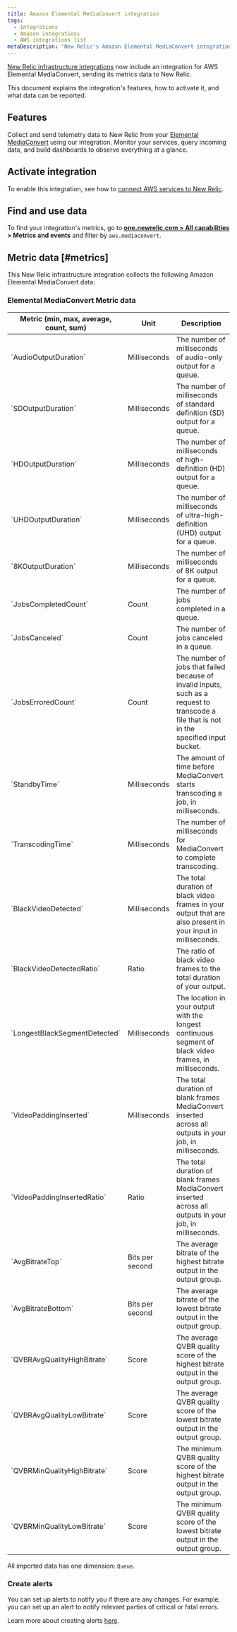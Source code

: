 ```yaml
---
title: Amazon Elemental MediaConvert integration
tags:
  - Integrations
  - Amazon integrations
  - AWS integrations list
metaDescription: "New Relic's Amazon Elemental MediaConvert integration: what data it reports and how to enable it."
---
```


[New Relic infrastructure integrations](/docs/infrastructure/integrations-getting-started/getting-started/introduction-infrastructure-integrations) now include an integration for AWS Elemental MediaConvert, sending its metrics data to New Relic.

This document explains the integration's features, how to activate it, and what data can be reported.

## Features

Collect and send telemetry data to New Relic from your [Elemental MediaConvert](https://aws.amazon.com/mediaconvert/) using our integration. Monitor your services, query incoming data, and build dashboards to observe everything at a glance.

## Activate integration

To enable this integration, see how to [connect AWS services to New Relic](/docs/infrastructure/amazon-integrations/connect/aws-metric-stream-setup/).

## Find and use data

To find your integration's metrics, go to **[one.newrelic.com > All capabilities](https://one.newrelic.com/all-capabilities) > Metrics and events** and filter by `aws.mediaconvert`.

## Metric data [#metrics]

This New Relic infrastructure integration collects the following Amazon Elemental MediaConvert data:

### Elemental MediaConvert Metric data

<table>
  <thead>
    <tr>
      <th style={{ width: "200px" }}>
      Metric (min, max, average, count, sum)  
      </th>
      <th>
      Unit  
      </th>
      <th>
      Description
      </th>
    </tr>
  </thead>
    <tbody>
    <tr>
      <td>
      `AudioOutputDuration`
      </td>
      <td>
      Milliseconds
      </td>
      <td>
      The number of milliseconds of audio-only output for a queue.
      </td>
    </tr>
    <tr>
      <td>
      `SDOutputDuration`
      </td>
      <td>
      Milliseconds
      </td>
      <td>
      The number of milliseconds of standard definition (SD) output for a queue.
      </td>
    </tr>
    <tr>
      <td>
      `HDOutputDuration`
      </td>
      <td>
      Milliseconds
      </td>
      <td>
      The number of milliseconds of high-definition (HD) output for a queue.
      </td>
    </tr>
    <tr>
      <td>
      `UHDOutputDuration`
      </td>
      <td>
      Milliseconds
      </td>
      <td>
      The number of milliseconds of ultra-high-definition (UHD) output for a queue.
      </td>
    </tr>
    <tr>
      <td>
      `8KOutputDuration`
      </td>
      <td>
      Milliseconds
      </td>
      <td>
      The number of milliseconds of 8K output for a queue.
      </td>
    </tr>
    <tr>
      <td>
      `JobsCompletedCount`
      </td>
      <td>
      Count
      </td>
      <td>
      The number of jobs completed in a queue.
      </td>
    </tr>
    <tr>
      <td>
      `JobsCanceled`
      </td>
      <td>
      Count
      </td>
      <td>
      The number of jobs canceled in a queue.
      </td>
    </tr>
    <tr>
      <td>
      `JobsErroredCount`
      </td>
      <td>
      Count
      </td>
      <td>
      The number of jobs that failed because of invalid inputs, such as a request to transcode a file that is not in the specified input bucket.
      </td>
    </tr>
    <tr>
      <td>
      `StandbyTime`
      </td>
      <td>
      Milliseconds
      </td>
      <td>
      The amount of time before MediaConvert starts transcoding a job, in milliseconds.
      </td>
    </tr>
    <tr>
      <td>
      `TranscodingTime`
      </td>
      <td>
      Milliseconds
      </td>
      <td>
      The number of milliseconds for MediaConvert to complete transcoding.
      </td>
    </tr>
    <tr>
      <td>
      `BlackVideoDetected`
      </td>
      <td>
      Milliseconds
      </td>
      <td>
      The total duration of black video frames in your output that are also present in your input in milliseconds.
      </td>
    </tr>
    <tr>
      <td>
      `BlackVideoDetectedRatio`
      </td>
      <td>
      Ratio
      </td>
      <td>
      The ratio of black video frames to the total duration of your output.
      </td>
    </tr>
    <tr>
      <td>
      `LongestBlackSegmentDetected`
      </td>
      <td>
      Milliseconds
      </td>
      <td>
      The location in your output with the longest continuous segment of black video frames, in milliseconds.
      </td>
    </tr>
    <tr>
      <td>
      `VideoPaddingInserted`
      </td>
      <td>
      Milliseconds
      </td>
      <td>
      The total duration of blank frames MediaConvert inserted across all outputs in your job, in milliseconds.
      </td>
    </tr>
    <tr>
      <td>
      `VideoPaddingInsertedRatio`
      </td>
      <td>
      Ratio
      </td>
      <td>
      The total duration of blank frames MediaConvert inserted across all outputs in your job, in milliseconds.
      </td>
    </tr>
    <tr>
      <td>
      `AvgBitrateTop`
      </td>
      <td>
      Bits per second
      </td>
      <td>
      The average bitrate of the highest bitrate output in the output group.
      </td>
    </tr>
    <tr>
      <td>
      `AvgBitrateBottom`
      </td>
      <td>
      Bits per second
      </td>
      <td>
      The average bitrate of the lowest bitrate output in the output group.
      </td>
    </tr>
    <tr>
      <td>
      `QVBRAvgQualityHighBitrate`
      </td>
      <td>
      Score
      </td>
      <td>
      The average QVBR quality score of the highest bitrate output in the output group.
      </td>
    </tr>
    <tr>
      <td>
      `QVBRAvgQualityLowBitrate`
      </td>
      <td>
      Score
      </td>
      <td>
      The average QVBR quality score of the lowest bitrate output in the output group.
      </td>
    </tr>
    <tr>
      <td>
      `QVBRMinQualityHighBitrate`
      </td>
      <td>
      Score
      </td>
      <td>
      The minimum QVBR quality score of the highest bitrate output in the output group.
      </td>
    </tr>
    <tr>
      <td>
      `QVBRMinQualityLowBitrate`
      </td>
      <td>
      Score
      </td>
      <td>
      The minimum QVBR quality score of the lowest bitrate output in the output group.
      </td>
    </tr>
    </tbody>
</table>

All imported data has one dimension: `Queue`.

### Create alerts

You can set up alerts to notify you if there are any changes. For example, you can set up an alert to notify relevant parties of critical or fatal errors.

Learn more about creating alerts [here](/docs/alerts-applied-intelligence/new-relic-alerts/learn-alerts/introduction-alerts/).